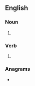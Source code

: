 ==English==

===Noun===
{{head|en|noun plural form}}

# {{plural of|scuffle|lang=en}}

===Verb===
{{head|en|verb form}}

# {{en-third-person singular of|scuffle}}

===Anagrams===
* {{anagrams|en|a=cefflssu|cuffless}}
